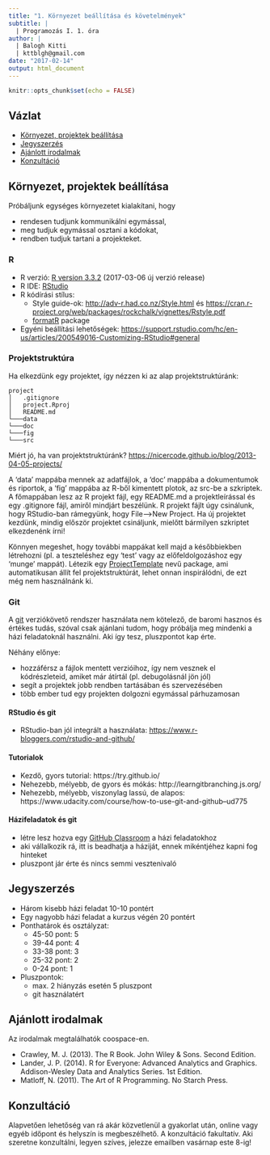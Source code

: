 ```yaml
---
title: "1. Környezet beállítása és követelmények"
subtitle: |
  | Programozás I. 1. óra
author: |
  | Balogh Kitti
  | kttblgh@gmail.com
date: "2017-02-14"
output: html_document
---
```


```r
knitr::opts_chunk$set(echo = FALSE)
```

## Vázlat

- [Környezet, projektek beállítása](#kornyezet-projektek-beallitasa)
- [Jegyszerzés](#jegyszerzes)
- [Ajánlott irodalmak](#ajanlott-irodalmak)
- [Konzultáció](#konzultacio)

## Környezet, projektek beállítása
Próbáljunk egységes környezetet kialakítani, hogy

- rendesen tudjunk kommunikálni egymással,
- meg tudjuk egymással osztani a kódokat,
- rendben tudjuk tartani a projekteket.

### R
- R verzió: [R version 3.3.2](https://www.r-project.org/) (2017-03-06 új verzió release)
- R IDE: [RStudio](https://www.rstudio.com/products/rstudio/download/)
- R kódírási stílus:
    - Style guide-ok: <http://adv-r.had.co.nz/Style.html> és <https://cran.r-project.org/web/packages/rockchalk/vignettes/Rstyle.pdf>
    - [formatR](https://yihui.name/formatr/) package
- Egyéni beállítási lehetőségek: <https://support.rstudio.com/hc/en-us/articles/200549016-Customizing-RStudio#general>

### Projektstruktúra
Ha elkezdünk egy projektet, így nézzen ki az alap projektstruktúránk:

```
project
│   .gitignore
│   project.Rproj
│   README.md
└───data
└───doc
└───fig
└───src
```
Miért jó, ha van projektstruktúránk? <https://nicercode.github.io/blog/2013-04-05-projects/>

A 'data' mappába mennek az adatfájlok, a 'doc' mappába a dokumentumok és riportok, a 'fig' mappába az R-ből kimentett plotok, az src-be a szkriptek. A főmappában lesz az R projekt fájl, egy README.md a projektleírással és egy .gitignore fájl, amiről mindjárt beszélünk. R projekt fájlt úgy csinálunk, hogy RStudio-ban rámegyünk, hogy File-->New Project. Ha új projektet kezdünk, mindig először projektet csináljunk, mielőtt bármilyen szkriptet elkezdenénk írni!

Könnyen megeshet, hogy további mappákat kell majd a későbbiekben létrehozni (pl. a teszteléshez egy 'test' vagy az előfeldolgozáshoz egy 'munge' mappát). Létezik egy [ProjectTemplate](http://projecttemplate.net/index.html) nevű package, ami automatikusan állít fel projektstruktúrát, lehet onnan inspirálódni, de ezt még nem használnánk ki.

### Git
A [git](https://git-scm.com/) verziókövető rendszer használata nem kötelező, de baromi hasznos és értékes tudás, szóval csak ajánlani tudom, hogy próbálja meg mindenki a házi feladatoknál használni. Aki így tesz, pluszpontot kap érte.

Néhány előnye:

- hozzáférsz a fájlok mentett verzióihoz, így nem vesznek el kódrészleteid, amiket már átírtál (pl. debugolásnál jön jól)
- segít a projektek jobb rendben tartásában és szervezésében
- több ember tud egy projekten dolgozni egymással párhuzamosan

#### RStudio és git
- RStudio-ban jól integrált a használata: <https://www.r-bloggers.com/rstudio-and-github/>

#### Tutorialok
- Kezdő, gyors tutorial: https://try.github.io/ 
- Nehezebb, mélyebb, de gyors és mókás: http://learngitbranching.js.org/
- Nehezebb, mélyebb, viszonylag lassú, de alapos: https://www.udacity.com/course/how-to-use-git-and-github--ud775

#### Házifeladatok és git
- létre lesz hozva egy [GitHub Classroom](https://classroom.github.com/) a házi feladatokhoz
- aki vállalkozik rá, itt is beadhatja a háziját, ennek mikéntjéhez kapni fog hinteket
- pluszpont jár érte és nincs semmi vesztenivaló

## Jegyszerzés
- Három kisebb házi feladat 10-10 pontért
- Egy nagyobb házi feladat a kurzus végén 20 pontért
- Ponthatárok és osztályzat:
    - 45-50 pont: 5 
    - 39-44 pont: 4
    - 33-38 pont: 3
    - 25-32 pont: 2
    - 0-24 pont: 1
- Pluszpontok:
    - max. 2 hiányzás esetén 5 pluszpont
    - git használatért

## Ajánlott irodalmak
Az irodalmak megtalálhatók coospace-en.

- Crawley, M. J. (2013). The R Book. John Wiley & Sons. Second Edition.
- Lander, J. P. (2014). R for Everyone: Advanced Analytics and Graphics. Addison-Wesley Data and Analytics Series. 1st Edition.
- Matloff, N. (2011). The Art of R Programming. No Starch Press.

## Konzultáció
Alapvetően lehetőség van rá akár közvetlenül a gyakorlat után, online vagy egyéb időpont és helyszín is megbeszélhető. A konzultáció fakultatív. Aki szeretne konzultálni, legyen szíves, jelezze emailben vasárnap este 8-ig!
